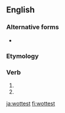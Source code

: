 ==English==

===Alternative forms===
* {{l|en|wotest}}

===Etymology===
{{suffix|wot|est|lang=en}}

===Verb===
{{head|en|verb form}}

# {{en-archaic second-person singular of|wit|lang=en}}
# {{en-archaic second-person singular of|wot|lang=en}}

[[ja:wottest]]
[[fi:wottest]]
